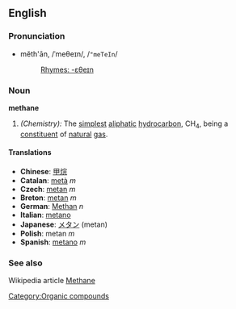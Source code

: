 ==English==
===Pronunciation===
*mĕth'ān, /ˈmeθeɪn/, /<tt>"meTeIn</tt>/
*:[[Rhymes:English:-ɛθeɪn|Rhymes: -ɛθeɪn]]

===Noun===
'''methane'''

#''(Chemistry):'' The [[simplest]] [[aliphatic]] [[hydrocarbon]], CH<sub>4</sub>, being a [[constituent]] of [[natural]] [[gas]].

====Translations====
* '''Chinese''': [[甲烷]]
* '''Catalan''': [[metà]] ''m''
* '''Czech''': [[metan]] ''m''
* '''Breton''': [[metan]] ''m''
*'''German''': [[Methan]] ''n''
* '''Italian''': [[metano]]
* '''Japanese''': [[メタン]] (metan)
*'''Polish''': metan ''m''
* '''Spanish''': [[metano]] ''m''

===See also===
Wikipedia article [[w:Methane|Methane]]
[[Category:Organic compounds]]